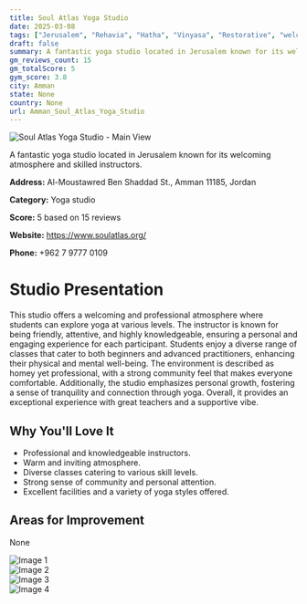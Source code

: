 ```yaml
---
title: Soul Atlas Yoga Studio
date: 2025-03-08
tags: ["Jerusalem", "Rehavia", "Hatha", "Vinyasa", "Restorative", "welcoming", "intimate", "Amman"]  
draft: false
summary: A fantastic yoga studio located in Jerusalem known for its welcoming atmosphere and skilled instructors.
gm_reviews_count: 15
gm_totalScore: 5
gym_score: 3.8
city: Amman
state: None
country: None
url: Amman_Soul_Atlas_Yoga_Studio
---
```


<div className="aspect-[16/9] relative my-8">
  <img 
    src="https://lh5.googleusercontent.com/p/AF1QipNrS9BxICO7IZ9XDzoHNRpSSi4RA9hp4nlDIHdp=w1920-h1080-k-no"
    alt="Soul Atlas Yoga Studio - Main View"
    className="object-cover absolute inset-0 w-full h-full rounded-lg"
  />
</div>

A fantastic yoga studio located in Jerusalem known for its welcoming atmosphere and skilled instructors.

**Address:** Al-Moustawred Ben Shaddad St., Amman 11185, Jordan

**Category:** Yoga studio

**Score:** 5 based on 15 reviews

**Website:** https://www.soulatlas.org/

**Phone:** +962 7 9777 0109

# Studio Presentation

This studio offers a welcoming and professional atmosphere where students can explore yoga at various levels. The instructor is known for being friendly, attentive, and highly knowledgeable, ensuring a personal and engaging experience for each participant. Students enjoy a diverse range of classes that cater to both beginners and advanced practitioners, enhancing their physical and mental well-being. The environment is described as homey yet professional, with a strong community feel that makes everyone comfortable. Additionally, the studio emphasizes personal growth, fostering a sense of tranquility and connection through yoga. Overall, it provides an exceptional experience with great teachers and a supportive vibe.



## Why You'll Love It

- Professional and knowledgeable instructors.
- Warm and inviting atmosphere.
- Diverse classes catering to various skill levels.
- Strong sense of community and personal attention.
- Excellent facilities and a variety of yoga styles offered.

## Areas for Improvement

None

<div className="grid grid-cols-1 xl:grid-cols-2 gap-4 my-8">
<div className="aspect-[4/3] relative"><img src="https://lh5.googleusercontent.com/p/AF1QipM59pP8K0pFn3_rHx2KhSpJwsWJVJBUb8wlp747=w1920-h1080-k-no" alt="Image 1" className="object-cover absolute inset-0 w-full h-full rounded-lg" /></div>
<div className="aspect-[4/3] relative"><img src="https://lh5.googleusercontent.com/p/AF1QipMuLyziVYSQLfnVOk48GkgdBKHJ9Ccla5PX0vdx=w1920-h1080-k-no" alt="Image 2" className="object-cover absolute inset-0 w-full h-full rounded-lg" /></div>
<div className="aspect-[4/3] relative"><img src="https://lh5.googleusercontent.com/p/AF1QipMBPZdxlicEGMfugM3iPCnWqG4bcdvIntye1Tk1=w1920-h1080-k-no" alt="Image 3" className="object-cover absolute inset-0 w-full h-full rounded-lg" /></div>
<div className="aspect-[4/3] relative"><img src="https://lh5.googleusercontent.com/p/AF1QipNylTFuexewvXbOB6iEUlQDWyUGu7UMbpbSfSoX=w1920-h1080-k-no" alt="Image 4" className="object-cover absolute inset-0 w-full h-full rounded-lg" /></div>
</div>
